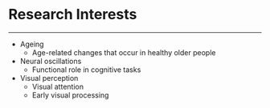 <div class="fluid-row">
<div class="row">&nbsp;</div>
<div class="row">

<div class="col-md-8 col-sm-10 col-sm-offset-1 col-md-offset-2">

# Research Interests
<hr>
* Ageing
    * Age-related changes that occur in healthy older people
* Neural oscillations
    * Functional role in cognitive tasks
* Visual perception
    * Visual attention
    * Early visual processing

</div>
</div>
</div>